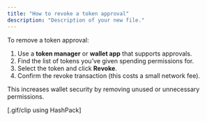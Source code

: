```yaml
---
title: "How to revoke a token approval"
description: "Description of your new file."
---
```


To remove a token approval:

1. Use a **token manager** or **wallet app** that supports approvals.
2. Find the list of tokens you've given spending permissions for.
3. Select the token and click **Revoke**.
4. Confirm the revoke transaction (this costs a small network fee).

This increases wallet security by removing unused or unnecessary permissions.

[.gif/clip using HashPack]